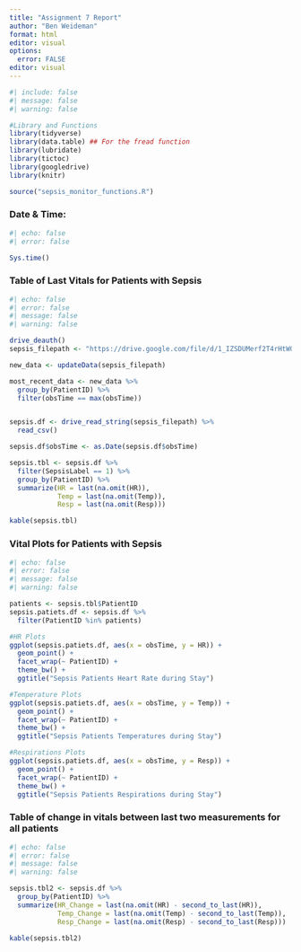 ```yaml
---
title: "Assignment 7 Report"
author: "Ben Weideman"
format: html
editor: visual
options:
  error: FALSE
editor: visual
---
```


```r
#| include: false
#| message: false
#| warning: false

#Library and Functions
library(tidyverse)
library(data.table) ## For the fread function
library(lubridate)
library(tictoc)
library(googledrive)
library(knitr)

source("sepsis_monitor_functions.R")
```

### Date & Time:

```r
#| echo: false
#| error: false

Sys.time()
```

### Table of Last Vitals for Patients with Sepsis

```r
#| echo: false
#| error: false
#| message: false
#| warning: false

drive_deauth()
sepsis_filepath <- "https://drive.google.com/file/d/1_IZSDUMerf2T4rHtWOHqBZP5mB-WrxH3/view?usp=sharing"

new_data <- updateData(sepsis_filepath)

most_recent_data <- new_data %>%
  group_by(PatientID) %>%
  filter(obsTime == max(obsTime))


sepsis.df <- drive_read_string(sepsis_filepath) %>%
  read_csv()

sepsis.df$obsTime <- as.Date(sepsis.df$obsTime)

sepsis.tbl <- sepsis.df %>%
  filter(SepsisLabel == 1) %>%
  group_by(PatientID) %>%
  summarize(HR = last(na.omit(HR)),
            Temp = last(na.omit(Temp)),
            Resp = last(na.omit(Resp)))

kable(sepsis.tbl)
```

### Vital Plots for Patients with Sepsis

```r
#| echo: false
#| error: false
#| message: false
#| warning: false

patients <- sepsis.tbl$PatientID
sepsis.patiets.df <- sepsis.df %>%
  filter(PatientID %in% patients)

#HR Plots
ggplot(sepsis.patiets.df, aes(x = obsTime, y = HR)) +
  geom_point() +
  facet_wrap(~ PatientID) +
  theme_bw() +
  ggtitle("Sepsis Patients Heart Rate during Stay")

#Temperature Plots
ggplot(sepsis.patiets.df, aes(x = obsTime, y = Temp)) +
  geom_point() +
  facet_wrap(~ PatientID) +
  theme_bw() +
  ggtitle("Sepsis Patients Temperatures during Stay")

#Respirations Plots
ggplot(sepsis.patiets.df, aes(x = obsTime, y = Resp)) +
  geom_point() +
  facet_wrap(~ PatientID) +
  theme_bw() +
  ggtitle("Sepsis Patients Respirations during Stay")
```

### Table of change in vitals between last two measurements for all patients

```r
#| echo: false
#| error: false
#| message: false
#| warning: false

sepsis.tbl2 <- sepsis.df %>%
  group_by(PatientID) %>%
  summarize(HR_Change = last(na.omit(HR) - second_to_last(HR)),
            Temp_Change = last(na.omit(Temp) - second_to_last(Temp)),
            Resp_Change = last(na.omit(Resp) - second_to_last(Resp)))

kable(sepsis.tbl2)
```
